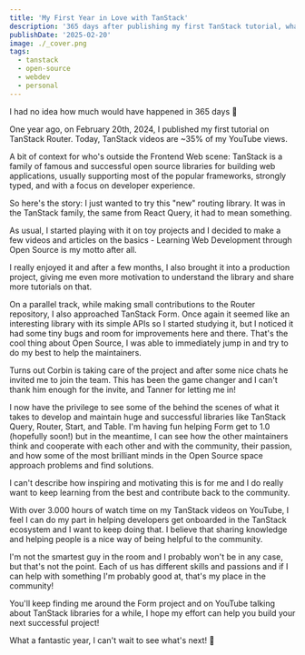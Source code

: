 ```yaml
---
title: 'My First Year in Love with TanStack'
description: '365 days after publishing my first TanStack tutorial, what a ride!'
publishDate: '2025-02-20'
image: ./_cover.png
tags:
  - tanstack
  - open-source
  - webdev
  - personal
---
```


I had no idea how much would have happened in 365 days 🤯

One year ago, on February 20th, 2024, I published my first tutorial on TanStack Router. Today, TanStack videos are ~35% of my YouTube views.

A bit of context for who's outside the Frontend Web scene: TanStack is a family of famous and successful open source libraries for building web applications, usually supporting most of the popular frameworks, strongly typed, and with a focus on developer experience.

So here's the story: I just wanted to try this "new" routing library. It was in the TanStack family, the same from React Query, it had to mean something.

As usual, I started playing with it on toy projects and I decided to make a few videos and articles on the basics - Learning Web Development through Open Source is my motto after all.

I really enjoyed it and after a few months, I also brought it into a production project, giving me even more motivation to understand the library and share more tutorials on that.

On a parallel track, while making small contributions to the Router repository, I also approached TanStack Form. Once again it seemed like an interesting library with its simple APIs so I started studying it, but I noticed it had some tiny bugs and room for improvements here and there. That's the cool thing about Open Source, I was able to immediately jump in and try to do my best to help the maintainers.

Turns out Corbin is taking care of the project and after some nice chats he invited me to join the team. This has been the game changer and I can't thank him enough for the invite, and Tanner for letting me in!

I now have the privilege to see some of the behind the scenes of what it takes to develop and maintain huge and successful libraries like TanStack Query, Router, Start, and Table. I'm having fun helping Form get to 1.0 (hopefully soon!) but in the meantime, I can see how the other maintainers think and cooperate with each other and with the community, their passion, and how some of the most brilliant minds in the Open Source space approach problems and find solutions.

I can't describe how inspiring and motivating this is for me and I do really want to keep learning from the best and contribute back to the community.

With over 3.000 hours of watch time on my TanStack videos on YouTube, I feel I can do my part in helping developers get onboarded in the TanStack ecosystem and I want to keep doing that. I believe that sharing knowledge and helping people is a nice way of being helpful to the community.

I'm not the smartest guy in the room and I probably won't be in any case, but that's not the point. Each of us has different skills and passions and if I can help with something I'm probably good at, that's my place in the community!

You'll keep finding me around the Form project and on YouTube talking about TanStack libraries for a while, I hope my effort can help you build your next successful project!

What a fantastic year, I can't wait to see what's next! 🚀
